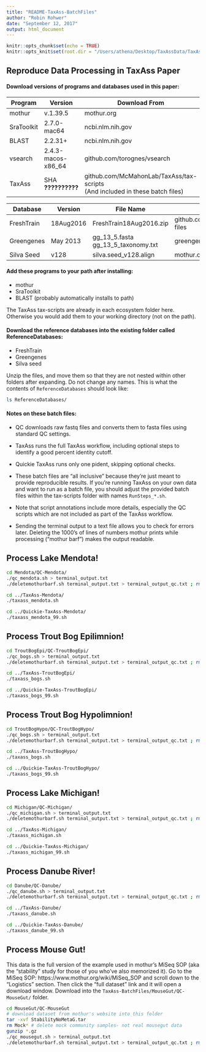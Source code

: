 ```yaml
---
title: "README-TaxAss-BatchFiles"
author: "Robin Rohwer"
date: "September 12, 2017"
output: html_document
---
```


```r
knitr::opts_chunk$set(echo = TRUE)
knitr::opts_knit$set(root.dir = "/Users/athena/Desktop/TaxAssData/TaxAss-BatchFiles")
```

## Reproduce Data Processing in TaxAss Paper  
#### Download versions of programs and databases used in this paper:
Program       | Version             | Download From
--------------|---------------------|-------------------------  
mothur        | v.1.39.5            | mothur.org  
SraToolkit    | 2.7.0-mac64         | ncbi.nlm.nih.gov  
BLAST         | 2.2.31+             | ncbi.nlm.nih.gov  
vsearch       | 2.4.3-macos-x86_64  | github.com/torognes/vsearch
TaxAss        | SHA **??????????**  | github.com/McMahonLab/TaxAss/tax-scripts <br> (And included in these batch files)

Database      | Version | File Name          | Download From
--------------|---------|--------------------|-------------------------  
FreshTrain    | 18Aug2016 | FreshTrain18Aug2016.zip | github.com/McMahonLab/TaxAss/FreshTrain-files
Greengenes    | May 2013  | gg_13_5.fasta <br> gg_13_5_taxonomy.txt| greengenes.secondgenome.com/downloads
Silva Seed    | v128      | silva.seed_v128.align     | mothur.org    

#### Add these programs to your path after installing:  

* mothur  
* SraToolkit  
* BLAST (probably automatically installs to path)  
 
The TaxAss tax-scripts are already in each ecosystem folder here. Otherwise you would add them to your working directory (not on the path).

#### Download the reference databases into the existing folder called ReferenceDatabases:  

* FreshTrain  
* Greengenes  
* Silva seed

Unzip the files, and move them so that they are not nested within other folders after expanding. Do not change any names. This is what the contents of `ReferenceDatabases` should look like:

```bash
ls ReferenceDatabases/
```

#### Notes on these batch files:  
- QC downloads raw fastq files and converts them to fasta files using standard QC settings.  
- TaxAss runs the full TaxAss workflow, including optional steps to identify a good percent identity cutoff.  
- Quickie TaxAss runs only one pident, skipping optional checks.  
  
- These batch files are "all inclusive" because they're just meant to provide reproducible results. If you're running TaxAss on your own data and want to run as a batch file, you should adjust the provided batch files within the tax-scripts folder with names `RunSteps_*.sh`.  
  
- Note that script annotations include more details, especially the QC scripts which are not included as part of the TaxAss workflow.  
- Sending the terminal output to a text file allows you to check for errors later. Deleting the 1000's of lines of numbers mothur prints while processing ("mothur barf") makes the output readable.  



## Process Lake Mendota!
```bash
cd Mendota/QC-Mendota/
./qc_mendota.sh > terminal_output.txt
./deletemothurbarf.sh terminal_output.txt > terminal_output_qc.txt ; rm terminal_output.txt

cd ../TaxAss-Mendota/
./taxass_mendota.sh 

cd ../Quickie-TaxAss-Mendota/
./taxass_mendota_99.sh 
```

## Process Trout Bog Epilimnion!
```bash
cd TroutBogEpi/QC-TroutBogEpi/
./qc_bogs.sh > terminal_output.txt
./deletemothurbarf.sh terminal_output.txt > terminal_output_qc.txt ; rm terminal_output.txt

cd ../TaxAss-TroutBogEpi/
./taxass_bogs.sh 

cd ../Quickie-TaxAss-TroutBogEpi/
./taxass_bogs_99.sh 
```

## Process Trout Bog Hypolimnion!
```bash
cd TroutBogHypo/QC-TroutBogHypo/
./qc_bogs.sh > terminal_output.txt
./deletemothurbarf.sh terminal_output.txt > terminal_output_qc.txt ; rm terminal_output.txt

cd ../TaxAss-TroutBogHypo/
./taxass_bogs.sh 

cd ../Quickie-TaxAss-TroutBogHypo/
./taxass_bogs_99.sh 
```

## Process Lake Michigan!  
```bash
cd Michigan/QC-Michigan/
./qc_michigan.sh > terminal_output.txt
./deletemothurbarf.sh terminal_output.txt > terminal_output_qc.txt ; rm terminal_output.txt

cd ../TaxAss-Michigan/
./taxass_michigan.sh 

cd ../Quickie-TaxAss-Michigan/
./taxass_michigan_99.sh 
```

## Process Danube River!  
```bash
cd Danube/QC-Danube/
./qc_danube.sh > terminal_output.txt
./deletemothurbarf.sh terminal_output.txt > terminal_output_qc.txt ; rm terminal_output.txt

cd ../TaxAss-Danube/
./taxass_danube.sh 

cd ../Quickie-TaxAss-Danube/
./taxass_danube_99.sh 
```

## Process Mouse Gut!  
This data is the full version of the example used in mothur's MiSeq SOP (aka the "stability" study for those of you who've also memorized it). Go to the MiSeq SOP: https://www.mothur.org/wiki/MiSeq_SOP and scroll down to the "Logistics" section. Then click the "full dataset" link and it will open a download window. Download into the `TaxAss-BatchFiles/MouseGut/QC-MouseGut/` folder.  

```bash
cd MouseGut/QC-MouseGut
# download dataset from mothur's website into this folder
tar -xvf StabilityNoMetaG.tar
rm Mock* # delete mock community samples- not real mousegut data
gunzip *.gz
./qc_mousegut.sh > terminal_output.txt
./deletemothurbarf.sh terminal_output.txt > terminal_output_qc.txt ; rm terminal_output.txt


```



